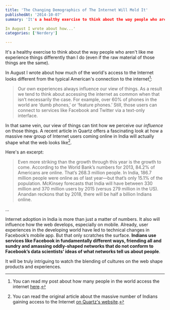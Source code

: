 ```yaml
---
title: 'The Changing Demographics of The Internet Will Mold It'
publishedAt: '2014-10-07'
summary: 'It's a healthy exercise to think about the way people who aren't like me experience things differently than I do (even if the raw material of those things are the same). 

In August I wrote about how...'
categories: ['Nerdery']

---
```


It's a healthy exercise to think about the way people who aren't like me experience things differently than I do (even if the raw material of those things are the same).

In August I wrote about how much of the world's access to the Internet looks different from the typical American's connection to the internet[^1]:

> Our own experiences always influence our view of things. As a result we tend to think about accessing the internet as common when that isn’t necessarily the case. For example, over 60% of phones in the world are ‘dumb phones,’ or ‘feature phones.’ Still, those users can connect to services like Facebook and Twitter via a text-only interface.

In that same vein, our view of things can tint how we perceive our *influence* on those things. A recent article in Quartz offers a fascinating look at how a massive new group of Internet users coming online in India will actually shape what the web looks like[^2].

Here's an excerpt:

> Even more striking than the growth through this year is the growth to come. According to the World Bank’s numbers for 2013, 84.2% of Americans are online. That’s 268.3 million people. In India, 186.7 million people were online as of last year—but that’s only 15.1% of the population. McKinsey forecasts that India will have between 330 million and 370 million users by 2015 (versus 279 million in the US). Anandan reckons that by 2018, there will be half a billion Indians online.

...

Internet adoption in India is more than just a matter of numbers. It also will influence how the web develops, especially on mobile. Already, user experiences in the developing world have led to technical changes in Facebook’s mobile app. But that only scratches the surface. **Indians use services like Facebook in fundamentally different ways, friending all and sundry and amassing oddly-shaped networks that do not conform to Facebook’s data scientists’ ideas of what networks tell us about people**.

It will be truly intriguing to watch the blending of cultures on the web shape products and experiences.

[^1]: You can read my post about how many people in the world access the internet [here](https://ericdodds.com/inevitable-ubiquity-web/).



[^2]: You can read the original article about the massive number of Indians gaining access to the Internet [on Quartz's website](http://qz.com/248203/indians-are-about-to-outnumber-americans-on-the-internet/).
